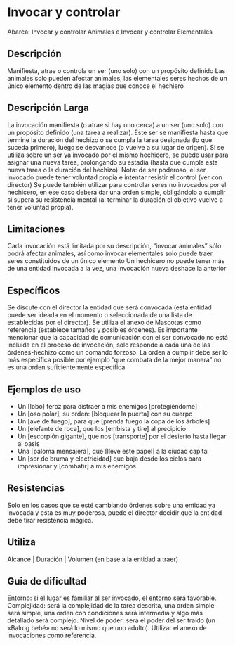 # Invocar y controlar

Abarca: Invocar y controlar Animales e Invocar y controlar Elementales

## Descripción

Manifiesta, atrae o controla un ser (uno solo) con un propósito definido
Las animales solo pueden afectar animales, las elementales seres hechos de un único elemento dentro de las magias que conoce el hechiero

## Descripción Larga

La invocación manifiesta (o atrae si hay uno cerca) a un ser (uno solo) con un propósito definido (una tarea a realizar). Este ser se manifiesta hasta que termine la duración del hechizo o se cumpla la tarea designada (lo que suceda primero), luego se desvanece (o vuelve a su lugar de origen).
Si se utiliza sobre un ser ya invocado por el mismo hechicero, se puede usar para asignar una nueva tarea, prolongando su estadía (hasta que cumpla esta nueva tarea o la duración del hechizo). Nota: de ser poderoso, el ser invocado puede tener voluntad propia e intentar resistir el control (ver con director)
Se puede también utilizar para controlar seres no invocados por el hechicero, en ese caso debera dar una orden simple, obligándolo a cumplir si supera su resistencia mental (al terminar la duración el objetivo vuelve a tener voluntad propia).

## Limitaciones

Cada invocación está limitada por su descripción, “invocar animales” sólo podrá afectar animales, así como invocar elementales solo puede traer seres constituidos de un único elemento
Un hechicero no puede tener más de una entidad invocada a la vez, una invocación nueva deshace la anterior

## Específicos

Se discute con el director la entidad que será convocada (esta entidad puede ser ideada en el momento o seleccionada de una lista de establecidas por el director).
Se utiliza el anexo de Mascotas como referencia (establece tamaños y posibles órdenes).
Es importante mencionar que la capacidad de comunicación con el ser convocado no está incluida en el proceso de invocación, solo responde a cada una de las órdenes-hechizo como un comando forzoso. La orden a cumplir debe ser lo más específica posible por ejemplo “que combata de la mejor manera” no es una orden suficientemente específica.

## Ejemplos de uso

- Un [lobo] feroz para distraer a mis enemigos [protegiéndome]
- Un [oso polar], su orden: [bloquear la puerta] con su cuerpo
- Un [ave de fuego], para que [prenda fuego la copa de los árboles]
- Un [elefante de roca], que los [embista y tire] al precipicio
- Un [escorpión gigante], que nos [transporte] por el desierto hasta llegar al oasis
- Una [paloma mensajera], que [llevé este papel] a la ciudad capital
- Un [ser de bruma y electricidad] que baja desde los cielos para impresionar y [combatir] a mis enemigos

## Resistencias

Solo en los casos que se esté cambiando órdenes sobre una entidad ya invocada y esta es muy poderosa, puede el director decidir que la entidad debe tirar resistencia mágica.

## Utiliza

Alcance | Duración | Volumen (en base a la entidad a traer)

## Guia de dificultad

Entorno: si el lugar es familiar al ser invocado, el entorno será favorable. Complejidad: será la complejidad de la tarea descrita, una orden simple será simple, una orden con condiciones será intermedia y algo más detallado será complejo. Nivel de poder: será el poder del ser traído (un «Balrog bebé» no será lo mismo que uno adulto). Utilizar el anexo de invocaciones como referencia.

